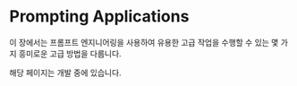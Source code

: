 # Prompting Applications


이 장에서는 프롬프트 엔지니어링을 사용하여 유용한 고급 작업을 수행할 수 있는 몇 가지 흥미로운 고급 방법을 다룹니다.

<Callout emoji="⚠️">
  해당 페이지는 개발 중에 있습니다.
</Callout>
